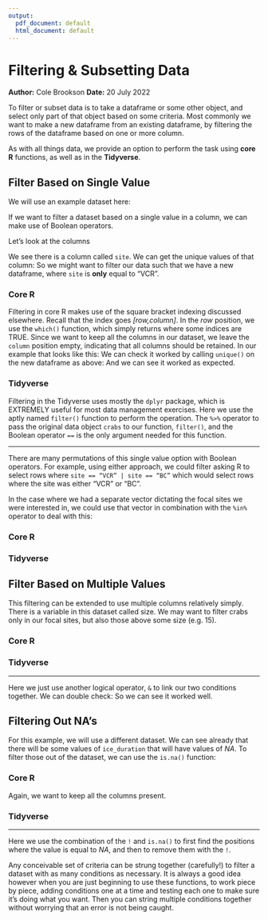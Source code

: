 ```yaml
---
output:
  pdf_document: default
  html_document: default
---
```

# Filtering & Subsetting Data 
**Author:** Cole Brookson
**Date:** 20 July 2022

To filter or subset data is to take a dataframe or some other object, and select only part of that object based on some criteria. Most commonly we want to make a new dataframe from an existing dataframe, by filtering the rows of the dataframe based on one or more column. 

As with all things data, we provide an option to perform the task using <strong>core R</strong> functions, as well as in the <strong>Tidyverse</strong>. 

## Filter Based on Single Value

We will use an example dataset here: 

<!--begin.rcode, message=FALSE
# remotes package is needed to get the most recent version of the package
install.packages("remotes")
# install package
remotes::install_github("lter/lterdatasampler")

library(lterdatasampler)
library(tidyverse)
end.rcode-->

If we want to filter a dataset based on a single value in a column, we can make use of Boolean operators.

<!--begin.rcode
# first call the dataset from the lterdatasampler package
crabs <- lterdatasampler::pie_crab
end.rcode-->

Let's look at the columns
<!--begin.rcode
# this will show us the first six rows
head(crabs)
end.rcode-->

We see there is a column called `site`. We can get the unique values of that column:
<!--begin.rcode
unique(crabs$site)
end.rcode-->
So we might want to filter our data such that we have a new dataframe, where <code>site</code> is <strong>only</strong> equal to "VCR". 

### Core R

Filtering in core R makes use of the square bracket indexing discussed elsewhere. Recall that the index goes <em>[row,column]</em>. In the <em>row</em> position, we use the <code>which()</code> function, which simply returns where some indices are TRUE. Since we want to keep all the columns in our dataset, we leave the <code>column</code> position empty, indicating that all columns should be retained. In our example that looks like this: 
<!--begin.rcode
vcr_crabs <- crabs[which(crabs$site == "VCR"),]
end.rcode-->
We can check it worked by calling <code>unique()</code> on the new dataframe as above:
<!--begin.rcode
unique(vcr_crabs$site)
end.rcode-->
And we can see it worked as expected. 

### Tidyverse

Filtering in the Tidyverse uses mostly the `dplyr` package, which is EXTREMELY useful for most data management exercises. Here we use the aptly named `filter()` function to perform the operation. 
<!--begin.rcode
vc_crabs <- crabs %>% 
  dplyr::filter(site == "VCR")
end.rcode-->
The `%>%` operator to pass the original data object `crabs` to our function, `filter()`, and the Boolean operator `==` is the only argument needed for this function. 

----------------

There are many permutations of this single value option with Boolean operators. For example, using either approach, we could filter asking R to select rows where <code>site == "VCR" | site == "BC"</code> which would select rows where the site was either "VCR" or "BC". 

In the case where we had a separate vector dictating the focal sites we were interested in, we could use that vector in combination with the <code>%in%</code> operator to deal with this: 

### Core R
<!--begin.rcode
focal_sites <- c("ZI", "RC", "VCR", "DB", "JC")

focal_crabs <- crabs[which(crabs$site %in% focal_sites),]
end.rcode-->

### Tidyverse
<!--begin.rcode
focal_sites <- c("ZI", "RC", "VCR", "DB", "JC")

focal_crabs <- crabs %>% 
  dplyr::filter(site %in% focal_sites)
end.rcode-->

## Filter Based on Multiple Values

This filtering can be extended to use multiple columns relatively simply. There is a variable in this dataset called size. 
<!--begin.rcode
hist(crabs$size)
end.rcode-->
We may want to filter crabs only in our focal sites, but also those above some size (e.g. 15).

### Core R
<!--begin.rcode
site_size <- crabs[which(crabs$site %in% focal_sites & 
                           crabs$size > 15), ]
end.rcode-->

### Tidyverse

<!--begin.rcode
site_size <- crabs %>% 
  dplyr::filter(site %in% focal_sites & size > 15)
end.rcode-->

-------

Here we just use another logical operator, `&` to link our two conditions together. We can double check:
<!--begin.rcode
hist(site_size$size)
unique(site_size$site)
end.rcode-->
So we can see it worked well. 

## Filtering Out NA's 

For this example, we will use a different dataset.
<!--begin.rcode
ice <- lterdatasampler::ntl_icecover
head(ice)
end.rcode-->
We can see already that there will be some values of <code>ice_duration</code> that will have values of <em>NA</em>. To filter those out of the dataset, we can use the <code>is.na()</code> function:

### Core R

<!--begin.rcode
trimmed_ice <- ice[which(!is.na(ice$ice_duration)),]
end.rcode-->
Again, we want to keep all the columns present. 

### Tidyverse

<!--begin.rcode
trimmed_ice <- ice %>% 
  dplyr::filter(!is.na(ice_duration))
end.rcode-->

--------

Here we use the combination of the <code>!</code> and <code>is.na()</code> to first find the positions where the value is equal to <em>NA</em>, and then to remove them with the <code>!</code>. 



Any conceivable set of criteria can be strung together (carefully!) to filter a dataset with as many conditions as necessary. It is always a good idea however when you are just beginning to use these functions, to work piece by piece, adding conditions one at a time and testing each one to make sure it's doing what you want. Then you can string multiple conditions together without worrying that an error is not being caught. 